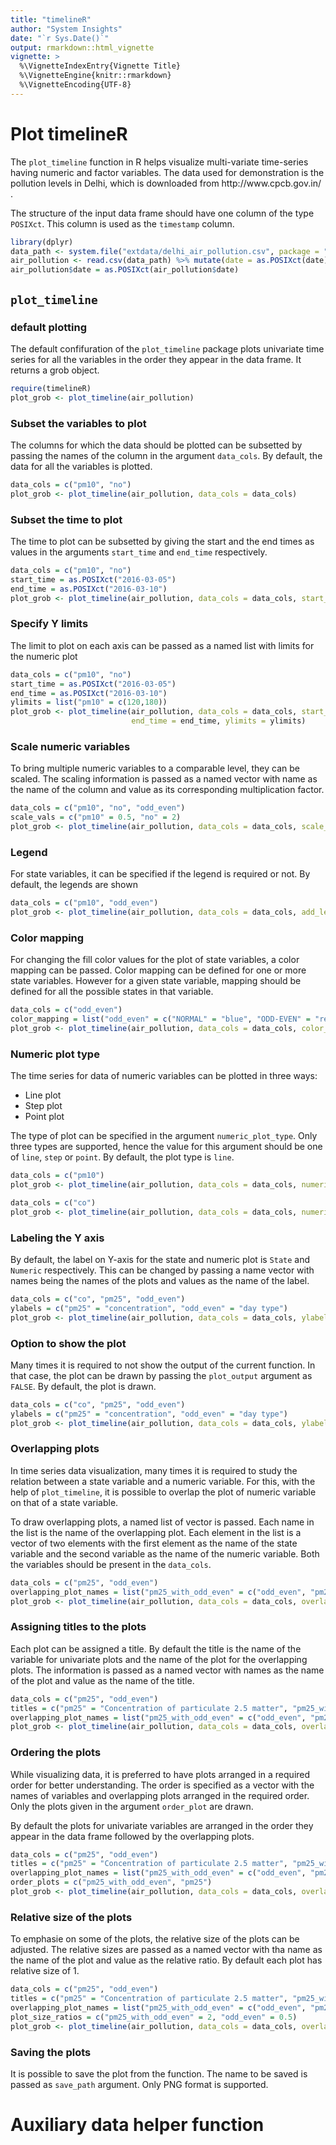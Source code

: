 ```yaml
---
title: "timelineR"
author: "System Insights"
date: "`r Sys.Date()`"
output: rmarkdown::html_vignette
vignette: >
  %\VignetteIndexEntry{Vignette Title}
  %\VignetteEngine{knitr::rmarkdown}
  %\VignetteEncoding{UTF-8}
---
```


# Plot timelineR

The `plot_timeline` function in R helps visualize multi-variate time-series having numeric and factor variables. The data used for demonstration is the pollution levels in Delhi, which is downloaded from http://www.cpcb.gov.in/ .

The structure of the input data frame should have one column of the type `POSIXct`. This column is used as the `timestamp` column.

```r
library(dplyr)
data_path <- system.file("extdata/delhi_air_pollution.csv", package = "timelineR")
air_pollution <- read.csv(data_path) %>% mutate(date = as.POSIXct(date)) %>% filter(date < as.POSIXct("2016-05-01"))
air_pollution$date = as.POSIXct(air_pollution$date)
```

## `plot_timeline`

### default plotting

The default confifuration of the `plot_timeline` package plots univariate time series for all the variables in the order they appear in the data frame. It returns a grob object.

```r
require(timelineR)
plot_grob <- plot_timeline(air_pollution)
```

### Subset the variables to plot

The columns for which the data should be plotted can be subsetted by passing the names of the column in the argument `data_cols`. By default, the data for all the variables is plotted.

```r
data_cols = c("pm10", "no")
plot_grob <- plot_timeline(air_pollution, data_cols = data_cols)
```

### Subset the time to plot

The time to plot can be subsetted by giving the start and the end times as values in the arguments `start_time` and `end_time` respectively.

```r
data_cols = c("pm10", "no")
start_time = as.POSIXct("2016-03-05")
end_time = as.POSIXct("2016-03-10")
plot_grob <- plot_timeline(air_pollution, data_cols = data_cols, start_time = start_time, end_time = end_time)
```

### Specify Y limits

The limit to plot on each axis can be passed as a named list with limits for the numeric plot

```r
data_cols = c("pm10", "no")
start_time = as.POSIXct("2016-03-05")
end_time = as.POSIXct("2016-03-10")
ylimits = list("pm10" = c(120,180))
plot_grob <- plot_timeline(air_pollution, data_cols = data_cols, start_time = start_time,
                           end_time = end_time, ylimits = ylimits)
```


### Scale numeric variables

To bring multiple numeric variables to a comparable level, they can be scaled. The scaling information is passed as a named vector with name as the name of the column and value as its corresponding multiplication factor.

```r
data_cols = c("pm10", "no", "odd_even")
scale_vals = c("pm10" = 0.5, "no" = 2)
plot_grob <- plot_timeline(air_pollution, data_cols = data_cols, scale_vals = scale_vals)
```


### Legend

For state variables, it can be specified if the legend is required or not. By default, the legends are shown

```r
data_cols = c("pm10", "odd_even")
plot_grob <- plot_timeline(air_pollution, data_cols = data_cols, add_legend = F)
```


### Color mapping

For changing the fill color values for the plot of state variables, a color mapping can be passed. Color mapping can be defined for one or more state variables. However for a given state variable, mapping should be defined for all the possible states in that variable.

```r
data_cols = c("odd_even")
color_mapping = list("odd_even" = c("NORMAL" = "blue", "ODD-EVEN" = "red"))
plot_grob <- plot_timeline(air_pollution, data_cols = data_cols, color_mapping = color_mapping)
```


### Numeric plot type

The time series for data of numeric variables can be plotted in three ways:

* Line plot
* Step plot
* Point plot

The type of plot can be specified in the argument `numeric_plot_type`. Only three types are supported, hence the value for this argument should be one of `line`, `step` or `point`. By default, the plot type is `line`.

```r
data_cols = c("pm10")
plot_grob <- plot_timeline(air_pollution, data_cols = data_cols, numeric_plot_type = "step")
```


```r
data_cols = c("co")
plot_grob <- plot_timeline(air_pollution, data_cols = data_cols, numeric_plot_type = "point")
```


### Labeling the Y axis

By default, the label on Y-axis for the state and numeric plot is `State` and `Numeric` respectively. This can be changed by passing a name vector with names being the names of the plots and values as the name of the label.

```r
data_cols = c("co", "pm25", "odd_even")
ylabels = c("pm25" = "concentration", "odd_even" = "day type")
plot_grob <- plot_timeline(air_pollution, data_cols = data_cols, ylabels = ylabels)
```


### Option to show the plot

Many times it is required to not show the output of the current function. In that case, the plot can be drawn by passing the `plot_output` argument as `FALSE`. By default, the plot is drawn.

```r
data_cols = c("co", "pm25", "odd_even")
ylabels = c("pm25" = "concentration", "odd_even" = "day type")
plot_grob <- plot_timeline(air_pollution, data_cols = data_cols, ylabels = ylabels, plot_output = F)
```


### Overlapping plots

In time series data visualization, many times it is required to study the relation between a state variable and a numeric variable. For this, with the help of `plot_timeline`, it is possible to overlap the plot of numeric variable on that of a state variable.

To draw overlapping plots, a named list of vector is passed. Each name in the list is the name of the overlapping plot. Each element in the list is a vector of two elements with the first element as the name of the state variable and the second variable as the name of the numeric variable. Both the variables should be present in the `data_cols`.

```r
data_cols = c("pm25", "odd_even")
overlapping_plot_names = list("pm25_with_odd_even" = c("odd_even", "pm25"))
plot_grob <- plot_timeline(air_pollution, data_cols = data_cols, overlap_plots_names = overlapping_plot_names)
```


### Assigning titles to the plots

Each plot can be assigned a title. By default the title is the name of the variable for univariate plots and the name of the plot for the overlapping plots. The information is passed as a named vector with names as the name of the plot and value as the name of the title.

```r
data_cols = c("pm25", "odd_even")
titles = c("pm25" = "Concentration of particulate 2.5 matter", "pm25_with_odd_even" = "Study of concentration of PM 2.5 matter with odd-even policy")
overlapping_plot_names = list("pm25_with_odd_even" = c("odd_even", "pm25"))
plot_grob <- plot_timeline(air_pollution, data_cols = data_cols, overlap_plots_names = overlapping_plot_names, titles = titles)
```


### Ordering the plots

While visualizing data, it is preferred to have plots arranged in a required order for better understanding. The order is specified as a vector with the names of variables and overlapping plots arranged in the required order. Only the plots given in the argument `order_plot` are drawn.

By default the plots for univariate variables are arranged in the order they appear in the data frame followed by the overlapping plots.

```r
data_cols = c("pm25", "odd_even")
titles = c("pm25" = "Concentration of particulate 2.5 matter", "pm25_with_odd_even" = "Study of concentration of PM 2.5 matter with odd-even policy")
overlapping_plot_names = list("pm25_with_odd_even" = c("odd_even", "pm25"))
order_plots = c("pm25_with_odd_even", "pm25")
plot_grob <- plot_timeline(air_pollution, data_cols = data_cols, overlap_plots_names = overlapping_plot_names, titles = titles, order_plots = order_plots)
```


### Relative size of the plots

To emphasie on some of the plots, the relative size of the plots can be adjusted. The relative sizes are passed as a named vector with tha name as the name of the plot and value as the relative ratio. By default each plot has relative size of 1.

```r
data_cols = c("pm25", "odd_even")
titles = c("pm25" = "Concentration of particulate 2.5 matter", "pm25_with_odd_even" = "Study of concentration of PM 2.5 matter with odd-even policy")
overlapping_plot_names = list("pm25_with_odd_even" = c("odd_even", "pm25"))
plot_size_ratios = c("pm25_with_odd_even" = 2, "odd_even" = 0.5)
plot_grob <- plot_timeline(air_pollution, data_cols = data_cols, overlap_plots_names = overlapping_plot_names, titles = titles, plot_size_ratios = plot_size_ratios)
```


### Saving the plots

It is possible to save the plot from the function. The name to be saved is passed as `save_path` argument. Only PNG format is supported.


# Auxiliary data helper function

